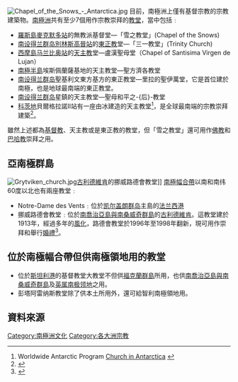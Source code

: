 [[Image:Chapel_of_the_Snows_-_Antarctica.jpg|thumb]]
目前，南極洲上僅有基督宗教的宗教建築物。[[南極洲|南極洲]]共有至少7個用作宗教崇拜的[[教堂|教堂]]，當中包括﹕

*[[羅斯島|羅斯島]][[麥克默多站|麥克默多站]]的無教派基督堂—「雪之教堂」(Chapel of the Snows)
*[[南设得兰群岛|南设得兰群岛]][[別林斯高晉站|別林斯高晉站]]的[[東正教|東正教]]堂—「三一教堂」(Trinity Church)
*[[西摩島|西摩島]][[马兰比奥站|马兰比奥站]]的[[天主教|天主教]]堂—盧漢聖母堂（Chapel of Santisima Virgen de Lujan）
*[[南極半島|南極半島]]埃斯佩蘭薩基地的天主教堂—聖方濟各教堂
*[[南设得兰群岛|南设得兰群岛]]聖基利文東方基方的東正教堂—里拉的聖伊萬堂，它是首位建於南極，也是地球最南端的東正教堂。
*[[南设得兰群岛|南设得兰群岛]]星鎮的天主教堂—聖母和平之-{后}-教堂
*[[科茨地|科茨地]]貝爾格拉諾II站有一座由冰建造的天主教堂<ref>Worldwide Antarctic Program [http://www.waponline.it/ChurchinAntarctica/tabid/65/Default.aspx Church in Antarctica] {{Wayback|url=http://www.waponline.it/ChurchinAntarctica/tabid/65/Default.aspx |date=20110722065855 }}</ref>，是全球最南端的宗教崇拜建築<ref>{{Cite web |url=http://desperatepastor.blogspot.com/2010/03/be-grateful-for-your-place-of-worship.html |title=Inside the Belgrano II Chapel |access-date=2013-04-13 |archive-date=2019-07-23 |archive-url=https://web.archive.org/web/20190723140052/http://desperatepastor.blogspot.com/2010/03/be-grateful-for-your-place-of-worship.html |dead-url=no }}</ref>。

雖然上述都為[[基督教|基督教]]、天主教或是東正教的教堂，但「雪之教堂」還可用作[[佛教|佛教]]和[[巴哈教|巴哈教]]崇拜之用。

==亞南極群島==
[[File:Grytviken_church.jpg|right]][[古利德維肯|古利德維肯]]的挪威路德會教堂]]
[[南極幅合帶|南極幅合帶]]以南和南纬60度以北也有兩座教堂﹕

*Notre-Dame des Vents﹕位於[[凯尔盖朗群岛|凯尔盖朗群岛]]主島的[[法兰西港|法兰西港]]
*挪威路德會教堂﹕位於[[南喬治亞島與南桑威奇群島|南喬治亞島與南桑威奇群島]]的[[古利德維肯|古利德維肯]]。這教堂建於1913年，經過多年的[[風化|風化]]，路德會教堂於1996年至1998年翻新，現可用作崇拜和舉行[[婚禮|婚禮]]<ref>{{Cite web |url=http://www.wondermondo.com/Countries/An/SubAntarctic/SouthGeorgia/GrytvikenChurch.htm |title=Grytviken Church |access-date=2013-04-13 |archive-date=2017-08-18 |archive-url=https://web.archive.org/web/20170818045145/http://www.wondermondo.com/Countries/An/SubAntarctic/SouthGeorgia/GrytvikenChurch.htm |dead-url=no }}</ref>。

==位於南極幅合帶但供南極領地用的教堂==
*位於[[斯坦利港|斯坦利港]]的基督教堂大教堂不但供[[福克蘭群島|福克蘭群島]]所用，也供[[南喬治亞島與南桑威奇群島|南喬治亞島與南桑威奇群島]]及[[英属南极领地|英属南极领地]]之用。
*彭塔阿雷纳斯教堂除了供本土所用外，還可給智利南極領地用。

== 資料來源 ==
{{reflist}}
{{The Continent of Antarctica}}
[[Category:南極洲文化|Category:南極洲文化]]
[[Category:各大洲宗教|Category:各大洲宗教]]